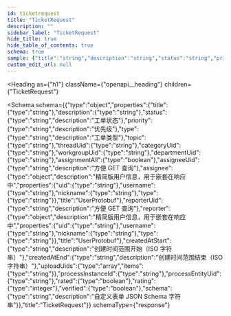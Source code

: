 ```yaml
---
id: ticketrequest
title: "TicketRequest"
description: ""
sidebar_label: "TicketRequest"
hide_title: true
hide_table_of_contents: true
schema: true
sample: {"title":"string","description":"string","status":"string","priority":"string","type":"string","topic":"string","threadUid":"string","categoryUid":"string","workgroupUid":"string","departmentUid":"string","assignmentAll":true,"assigneeUid":"string","assignee":{"uid":"string","username":"string","nickname":"string","type":"string"},"reporterUid":"string","reporter":{"uid":"string","username":"string","nickname":"string","type":"string"},"createdAtStart":"string","createdAtEnd":"string","uploadUids":["string"],"processInstanceId":"string","processEntityUid":"string","rated":true,"rating":0,"verified":true,"schema":"string"}
custom_edit_url: null
---
```



<Heading
  as={"h1"}
  className={"openapi__heading"}
  children={"TicketRequest"}
>
</Heading>





<Schema
  schema={{"type":"object","properties":{"title":{"type":"string"},"description":{"type":"string"},"status":{"type":"string","description":"工单状态"},"priority":{"type":"string","description":"优先级"},"type":{"type":"string","description":"工单类型"},"topic":{"type":"string"},"threadUid":{"type":"string"},"categoryUid":{"type":"string"},"workgroupUid":{"type":"string"},"departmentUid":{"type":"string"},"assignmentAll":{"type":"boolean"},"assigneeUid":{"type":"string","description":"方便 GET 查询"},"assignee":{"type":"object","description":"精简版用户信息，用于嵌套在响应中","properties":{"uid":{"type":"string"},"username":{"type":"string"},"nickname":{"type":"string"},"type":{"type":"string"}},"title":"UserProtobuf"},"reporterUid":{"type":"string","description":"方便 GET 查询"},"reporter":{"type":"object","description":"精简版用户信息，用于嵌套在响应中","properties":{"uid":{"type":"string"},"username":{"type":"string"},"nickname":{"type":"string"},"type":{"type":"string"}},"title":"UserProtobuf"},"createdAtStart":{"type":"string","description":"创建时间范围开始（ISO 字符串）"},"createdAtEnd":{"type":"string","description":"创建时间范围结束（ISO 字符串）"},"uploadUids":{"type":"array","items":{"type":"string"}},"processInstanceId":{"type":"string"},"processEntityUid":{"type":"string"},"rated":{"type":"boolean"},"rating":{"type":"integer"},"verified":{"type":"boolean"},"schema":{"type":"string","description":"自定义表单 JSON Schema 字符串"}},"title":"TicketRequest"}}
  schemaType={"response"}
>
  
</Schema>
            